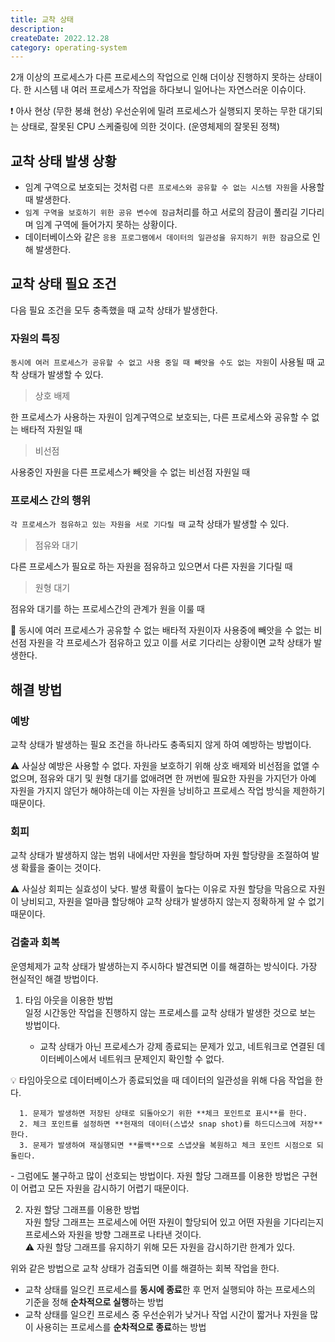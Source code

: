 ```yaml
---
title: 교착 상태
description:
createDate: 2022.12.28
category: operating-system
---
```


2개 이상의 프로세스가 다른 프로세스의 작업으로 인해 더이상 진행하지 못하는 상태이다. 한 시스템 내 여러 프로세스가 작업을 하다보니 일어나는 자연스러운 이슈이다.

<aside>
❗ 아사 현상 (무한 봉쇄 현상)  
우선순위에 밀려 프로세스가 실행되지 못하는 무한 대기되는 상태로, 잘못된 CPU 스케줄링에 의한 것이다. (운영체제의 잘못된 정책)

</aside>

## 교착 상태 발생 상황

- 임계 구역으로 보호되는 것처럼 `다른 프로세스와 공유할 수 없는 시스템 자원`을 사용할 때 발생한다.
- `임계 구역을 보호하기 위한 공유 변수에 잠금`처리를 하고 서로의 잠금이 풀리길 기다리며 임계 구역에 들어가지 못하는 상황이다.
- 데이터베이스와 같은 `응용 프로그램에서 데이터의 일관성을 유지하기 위한 잠금`으로 인해 발생한다.

## 교착 상태 필요 조건

다음 필요 조건을 모두 충족했을 때 교착 상태가 발생한다.

### 자원의 특징

`동시에 여러 프로세스가 공유할 수 없고 사용 중일 때 빼앗을 수도 없는 자원`이 사용될 때 교착 상태가 발생할 수 있다.

> 상호 배제

한 프로세스가 사용하는 자원이 임계구역으로 보호되는, 다른 프로세스와 공유할 수 없는 배타적 자원일 때

> 비선점

사용중인 자원을 다른 프로세스가 빼앗을 수 없는 비선점 자원일 때

### 프로세스 간의 행위

`각 프로세스가 점유하고 있는 자원을 서로 기다릴 때` 교착 상태가 발생할 수 있다.

> 점유와 대기

다른 프로세스가 필요로 하는 자원을 점유하고 있으면서 다른 자원을 기다릴 때

> 원형 대기

점유와 대기를 하는 프로세스간의 관계가 원을 이룰 때

<aside>
📌 동시에 여러 프로세스가 공유할 수 없는 배타적 자원이자 사용중에 빼앗을 수 없는 비선점 자원을 각 프로세스가 점유하고 있고 이를 서로 기다리는 상황이면 교착 상태가 발생한다.

</aside>

## 해결 방법

### 예방

교착 상태가 발생하는 필요 조건을 하나라도 충족되지 않게 하여 예방하는 방법이다.

⚠️ 사실상 예방은 사용할 수 없다. 자원을 보호하기 위해 상호 배제와 비선점을 없앨 수 없으며, 점유와 대기 및 원형 대기를 없애려면 한 꺼번에 필요한 자원을 가지던가 아예 자원을 가지지 않던가 해야하는데 이는 자원을 낭비하고 프로세스 작업 방식을 제한하기 때문이다.

### 회피

교착 상태가 발생하지 않는 범위 내에서만 자원을 할당하며 자원 할당량을 조절하여 발생 확률을 줄이는 것이다.

⚠️ 사실상 회피는 실효성이 낮다. 발생 확률이 높다는 이유로 자원 할당을 막음으로 자원이 낭비되고, 자원을 얼마큼 할당해야 교착 상태가 발생하지 않는지 정확하게 알 수 없기 때문이다.

### 검출과 회복

운영체제가 교착 상태가 발생하는지 주시하다 발견되면 이를 해결하는 방식이다. 가장 현실적인 해결 방법이다.

1.  타임 아웃을 이용한 방법  
     일정 시간동안 작업을 진행하지 않는 프로세스를 교착 상태가 발생한 것으로 보는 방법이다.

    - 교착 상태가 아닌 프로세스가 강제 종료되는 문제가 있고, 네트워크로 연결된 데이터베이스에서 네트워크 문제인지 확인할 수 없다.

<aside>
💡 타임아웃으로 데이터베이스가 종료되었을 때 데이터의 일관성을 위해 다음 작업을 한다.

      1. 문제가 발생하면 저장된 상태로 되돌아오기 위한 **체크 포인트로 표시**를 한다.
      2. 체크 포인트를 설정하면 **현재의 데이터(스냅샷 snap shot)를 하드디스크에 저장**한다.
      3. 문제가 발생하여 재실행되면 **롤백**으로 스냅샷을 복원하고 체크 포인트 시점으로 되돌린다.

</aside>
    - 그럼에도 불구하고 많이 선호되는 방법이다. 자원 할당 그래프를 이용한 방법은 구현이 어렵고 모든 자원을 감시하기 어렵기 때문이다.

2.  자원 할당 그래프를 이용한 방법  
    자원 할당 그래프는 프로세스에 어떤 자원이 할당되어 있고 어떤 자원을 기다리는지 프로세스와 자원을 방향 그래프로 나타낸 것이다.  
    ⚠️ 자원 할당 그래프를 유지하기 위해 모든 자원을 감시하기란 한계가 있다.

위와 같은 방법으로 교착 상태가 검출되면 이를 해결하는 회복 작업을 한다.

- 교착 상태를 일으킨 프로세스를 **동시에 종료**한 후 먼저 실행되야 하는 프로세스의 기준을 정해 **순차적으로 실행**하는 방법
- 교착 상태를 일으킨 프로세스 중 우선순위가 낮거나 작업 시간이 짧거나 자원을 많이 사용히는 프로세스를 **순차적으로 종료**하는 방법

